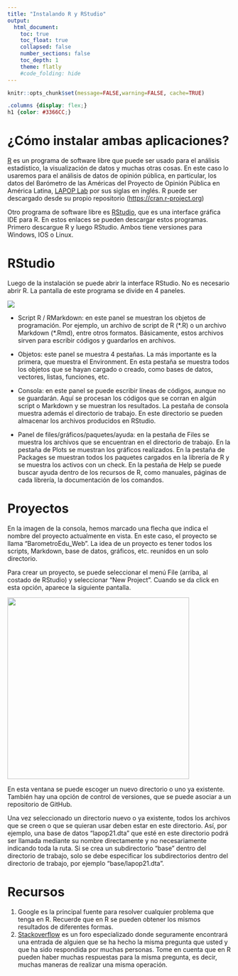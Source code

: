```yaml
---
title: "Instalando R y RStudio"
output:
  html_document:
    toc: true
    toc_float: true
    collapsed: false
    number_sections: false
    toc_depth: 1
    theme: flatly
    #code_folding: hide
---
```


```r
knitr::opts_chunk$set(message=FALSE,warning=FALSE, cache=TRUE)
```

```css
.columns {display: flex;}
h1 {color: #3366CC;}
```

# ¿Cómo instalar ambas aplicaciones?

[R](http://www.r-project.org) es un programa de software libre que puede ser usado para el análisis estadístico, la visualización de datos y muchas otras cosas. En este caso lo usaremos para el análisis de datos de opinión pública, en particular, los datos del Barómetro de las Américas del Proyecto de Opinión Pública en América Latina, [LAPOP Lab](https://www.vanderbilt.edu/lapop/) por sus siglas en inglés. R puede ser descargado desde su propio repositorio (<https://cran.r-project.org>)

Otro programa de software libre es [RStudio](https://posit.co), que es una interface gráfica IDE para R. En estos enlaces se pueden descargar estos programas. Primero descargue R y luego RStudio. Ambos tiene versiones para Windows, IOS o Linux.

# RStudio

Luego de la instalación se puede abrir la interface RStudio. No es necesario abrir R. La pantalla de este programa se divide en 4 paneles.

![](Consola.png)

-   Script R / RMarkdown: en este panel se muestran los objetos de programación. Por ejemplo, un archivo de script de R (\*.R) o un archivo Markdown (\*.Rmd), entre otros formatos. Básicamente, estos archivos sirven para escribir códigos y guardarlos en archivos.

-   Objetos: este panel se muestra 4 pestañas. La más importante es la primera, que muestra el Environment. En esta pestaña se muestra todos los objetos que se hayan cargado o creado, como bases de datos, vectores, listas, funciones, etc.

-   Consola: en este panel se puede escribir líneas de códigos, aunque no se guardarán. Aquí se procesan los códigos que se corran en algún script o Markdown y se muestran los resultados. La pestaña de consola muestra además el directorio de trabajo. En este directorio se pueden almacenar los archivos producidos en RStudio.

-   Panel de files/gráficos/paquetes/ayuda: en la pestaña de Files se muestra los archivos que se encuentran en el directorio de trabajo. En la pestaña de Plots se muestran los gráficos realizados. En la pestaña de Packages se muestran todos los paquetes cargados en la librería de R y se muestra los activos con un check. En la pestaña de Help se puede buscar ayuda dentro de los recursos de R, como manuales, páginas de cada librería, la documentación de los comandos.

# Proyectos

En la imagen de la consola, hemos marcado una flecha que indica el nombre del proyecto actualmente en vista. En este caso, el proyecto se llama "BarometroEdu_Web". La idea de un proyecto es tener todos los scripts, Markdown, base de datos, gráficos, etc. reunidos en un solo directorio.

Para crear un proyecto, se puede seleccionar el menú File (arriba, al costado de RStudio) y seleccionar "New Project". Cuando se da click en esta opción, aparece la siguiente pantalla.

![](projects_new.png){width="409"}

En esta ventana se puede escoger un nuevo directorio o uno ya existente. También hay una opción de control de versiones, que se puede asociar a un repositorio de GitHub.

Una vez seleccionado un directorio nuevo o ya existente, todos los archivos que se creen o que se quieran usar deben estar en este directorio. Así, por ejemplo, una base de datos "lapop21.dta" que esté en este directorio podrá ser llamada mediante su nombre directamente y no necesariamente indicando toda la ruta. Si se crea un subdirectorio "base" dentro del directorio de trabajo, solo se debe especificar los subdirectorios dentro del directorio de trabajo, por ejemplo "base/lapop21.dta".

# Recursos

1.  Google es la principal fuente para resolver cualquier problema que tenga en R. Recuerde que en R se pueden obtener los mismos resultados de diferentes formas.
2.  [Stackoverflow](https://stackoverflow.com) es un foro especializado donde seguramente encontrará una entrada de alguien que se ha hecho la misma pregunta que usted y que ha sido respondida por muchas personas. Tome en cuenta que en R pueden haber muchas respuestas para la misma pregunta, es decir, muchas maneras de realizar una misma operación.
